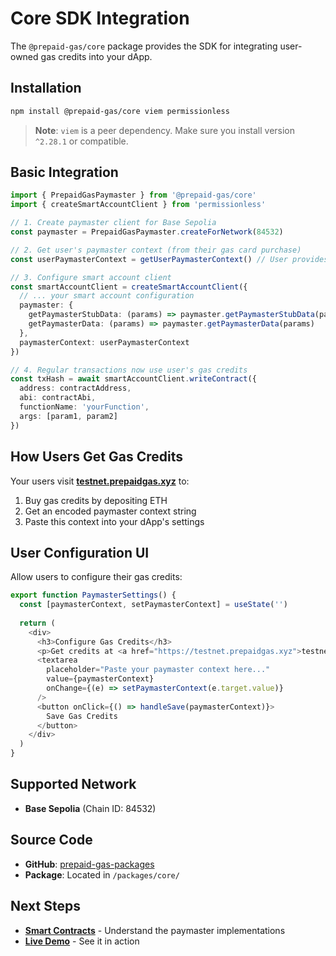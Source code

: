 # Core SDK Integration

The `@prepaid-gas/core` package provides the SDK for integrating user-owned gas credits into your dApp.

## Installation

```bash
npm install @prepaid-gas/core viem permissionless
```

> **Note**: `viem` is a peer dependency. Make sure you install version `^2.28.1` or compatible.

## Basic Integration

```typescript
import { PrepaidGasPaymaster } from '@prepaid-gas/core'
import { createSmartAccountClient } from 'permissionless'

// 1. Create paymaster client for Base Sepolia
const paymaster = PrepaidGasPaymaster.createForNetwork(84532)

// 2. Get user's paymaster context (from their gas card purchase)
const userPaymasterContext = getUserPaymasterContext() // User provides this

// 3. Configure smart account client
const smartAccountClient = createSmartAccountClient({
  // ... your smart account configuration
  paymaster: {
    getPaymasterStubData: (params) => paymaster.getPaymasterStubData(params),
    getPaymasterData: (params) => paymaster.getPaymasterData(params)
  },
  paymasterContext: userPaymasterContext
})

// 4. Regular transactions now use user's gas credits
const txHash = await smartAccountClient.writeContract({
  address: contractAddress,
  abi: contractAbi,
  functionName: 'yourFunction',
  args: [param1, param2]
})
```

## How Users Get Gas Credits

Your users visit **[testnet.prepaidgas.xyz](https://testnet.prepaidgas.xyz)** to:
1. Buy gas credits by depositing ETH
2. Get an encoded paymaster context string
3. Paste this context into your dApp's settings

## User Configuration UI

Allow users to configure their gas credits:

```typescript
export function PaymasterSettings() {
  const [paymasterContext, setPaymasterContext] = useState('')
  
  return (
    <div>
      <h3>Configure Gas Credits</h3>
      <p>Get credits at <a href="https://testnet.prepaidgas.xyz">testnet.prepaidgas.xyz</a></p>
      <textarea 
        placeholder="Paste your paymaster context here..."
        value={paymasterContext}
        onChange={(e) => setPaymasterContext(e.target.value)}
      />
      <button onClick={() => handleSave(paymasterContext)}>
        Save Gas Credits
      </button>
    </div>
  )
}
```

## Supported Network

- **Base Sepolia** (Chain ID: 84532)

## Source Code

- **GitHub**: [prepaid-gas-packages](https://github.com/KannuSingh/prepaid-gas-packages)
- **Package**: Located in `/packages/core/`

## Next Steps

- **[Smart Contracts](/contracts/)** - Understand the paymaster implementations
- **[Live Demo](https://demo.prepaidgas.xyz)** - See it in action